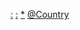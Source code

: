 {{Categories by country|nocat}}

[[Category:各国社会相关列表|:]] 
[[Category:各国经济相关列表|:]] 
[[Category:各国人口|*]]
[[Category:人口列表|@Country]]